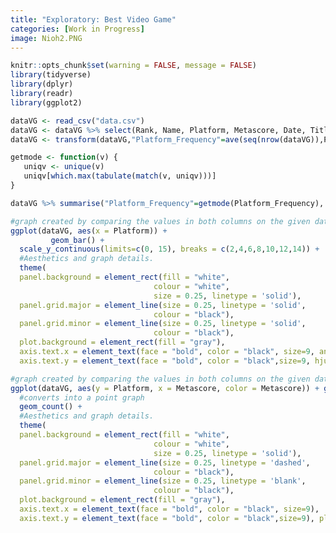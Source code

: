 ```yaml
---
title: "Exploratory: Best Video Game"
categories: [Work in Progress]
image: Nioh2.PNG
---
```



```r
knitr::opts_chunk$set(warning = FALSE, message = FALSE) 
library(tidyverse)
library(dplyr)
library(readr)
library(ggplot2)
```



```r
dataVG <- read_csv("data.csv")
dataVG <- dataVG %>% select(Rank, Name, Platform, Metascore, Date, Title)
dataVG <- transform(dataVG,"Platform_Frequency"=ave(seq(nrow(dataVG)),Platform,FUN=length)) %>% group_by(Platform)

getmode <- function(v) {
   uniqv <- unique(v)
   uniqv[which.max(tabulate(match(v, uniqv)))]
}

dataVG %>% summarise("Platform_Frequency"=getmode(Platform_Frequency), "Meta-Sum"=sum(Metascore),"Meta-Mean"=mean(Metascore))
```

```r
#graph created by comparing the values in both columns on the given dataset
ggplot(dataVG, aes(x = Platform)) +
         geom_bar() +
  scale_y_continuous(limits=c(0, 15), breaks = c(2,4,6,8,10,12,14)) +
  #Aesthetics and graph details.
  theme(
  panel.background = element_rect(fill = "white",
                                colour = "white",
                                size = 0.25, linetype = 'solid'),
  panel.grid.major = element_line(size = 0.25, linetype = 'solid',
                                colour = "black"), 
  panel.grid.minor = element_line(size = 0.25, linetype = 'solid',
                                colour = "black"),
  plot.background = element_rect(fill = "gray"),
  axis.text.x = element_text(face = "bold", color = "black", size=9, angle = 45,hjust=1),
  axis.text.y = element_text(face = "bold", color = "black",size=9, hjust=1), plot.title = element_text(color = "black", size = 18, face = "bold", hjust = 0.5))+ labs(title = "Best Console", x = "Metascore", y = "Platforms")

#graph created by comparing the values in both columns on the given dataset
ggplot(dataVG, aes(y = Platform, x = Metascore, color = Metascore)) + geom_smooth(method = "lm") +
  #converts into a point graph
  geom_count() +
  #Aesthetics and graph details.
  theme(
  panel.background = element_rect(fill = "white",
                                colour = "white",
                                size = 0.25, linetype = 'solid'),
  panel.grid.major = element_line(size = 0.25, linetype = 'dashed',
                                colour = "black"), 
  panel.grid.minor = element_line(size = 0.25, linetype = 'blank',
                                colour = "black"),
  plot.background = element_rect(fill = "gray"),
  axis.text.x = element_text(face = "bold", color = "black", size=9),
  axis.text.y = element_text(face = "bold", color = "black",size=9), plot.title = element_text(color = "black", size = 18, face = "bold", hjust = 0.5))+ labs(title = "Best Console", x = "Metascore", y = "Platforms")
```

```r


```

```r

```

```r


```

```r


```
